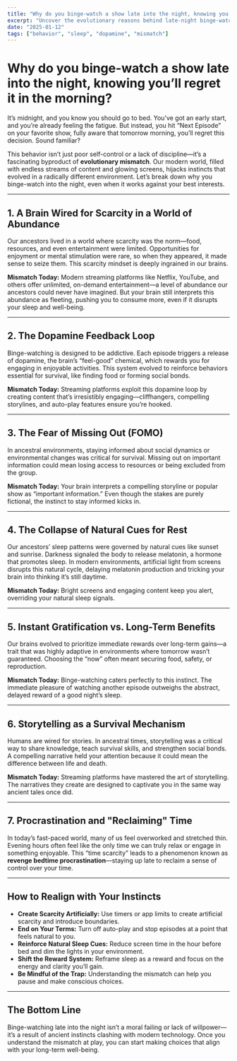 ```yaml
---
title: "Why do you binge-watch a show late into the night, knowing you’ll regret it in the morning?"
excerpt: "Uncover the evolutionary reasons behind late-night binge-watching and why self-control fails against instant gratification."
date: "2025-01-12"
tags: ["behavior", "sleep", "dopamine", "mismatch"]
---
```


# Why do you binge-watch a show late into the night, knowing you’ll regret it in the morning?

It’s midnight, and you know you should go to bed. You’ve got an early start, and you’re already feeling the fatigue. But instead, you hit “Next Episode” on your favorite show, fully aware that tomorrow morning, you’ll regret this decision. Sound familiar?

This behavior isn’t just poor self-control or a lack of discipline—it’s a fascinating byproduct of **evolutionary mismatch**. Our modern world, filled with endless streams of content and glowing screens, hijacks instincts that evolved in a radically different environment. Let’s break down why you binge-watch into the night, even when it works against your best interests.

---

## 1. A Brain Wired for Scarcity in a World of Abundance

Our ancestors lived in a world where scarcity was the norm—food, resources, and even entertainment were limited. Opportunities for enjoyment or mental stimulation were rare, so when they appeared, it made sense to seize them. This scarcity mindset is deeply ingrained in our brains.

**Mismatch Today:** Modern streaming platforms like Netflix, YouTube, and others offer unlimited, on-demand entertainment—a level of abundance our ancestors could never have imagined. But your brain still interprets this abundance as fleeting, pushing you to consume more, even if it disrupts your sleep and well-being.

---

## 2. The Dopamine Feedback Loop

Binge-watching is designed to be addictive. Each episode triggers a release of dopamine, the brain’s “feel-good” chemical, which rewards you for engaging in enjoyable activities. This system evolved to reinforce behaviors essential for survival, like finding food or forming social bonds.

**Mismatch Today:** Streaming platforms exploit this dopamine loop by creating content that’s irresistibly engaging—cliffhangers, compelling storylines, and auto-play features ensure you’re hooked.

---

## 3. The Fear of Missing Out (FOMO)

In ancestral environments, staying informed about social dynamics or environmental changes was critical for survival. Missing out on important information could mean losing access to resources or being excluded from the group.

**Mismatch Today:** Your brain interprets a compelling storyline or popular show as “important information.” Even though the stakes are purely fictional, the instinct to stay informed kicks in.

---

## 4. The Collapse of Natural Cues for Rest

Our ancestors’ sleep patterns were governed by natural cues like sunset and sunrise. Darkness signaled the body to release melatonin, a hormone that promotes sleep. In modern environments, artificial light from screens disrupts this natural cycle, delaying melatonin production and tricking your brain into thinking it’s still daytime.

**Mismatch Today:** Bright screens and engaging content keep you alert, overriding your natural sleep signals.

---

## 5. Instant Gratification vs. Long-Term Benefits

Our brains evolved to prioritize immediate rewards over long-term gains—a trait that was highly adaptive in environments where tomorrow wasn’t guaranteed. Choosing the “now” often meant securing food, safety, or reproduction.

**Mismatch Today:** Binge-watching caters perfectly to this instinct. The immediate pleasure of watching another episode outweighs the abstract, delayed reward of a good night’s sleep.

---

## 6. Storytelling as a Survival Mechanism

Humans are wired for stories. In ancestral times, storytelling was a critical way to share knowledge, teach survival skills, and strengthen social bonds. A compelling narrative held your attention because it could mean the difference between life and death.

**Mismatch Today:** Streaming platforms have mastered the art of storytelling. The narratives they create are designed to captivate you in the same way ancient tales once did.

---

## 7. Procrastination and "Reclaiming" Time

In today’s fast-paced world, many of us feel overworked and stretched thin. Evening hours often feel like the only time we can truly relax or engage in something enjoyable. This “time scarcity” leads to a phenomenon known as **revenge bedtime procrastination**—staying up late to reclaim a sense of control over your time.

---

## How to Realign with Your Instincts

- **Create Scarcity Artificially:** Use timers or app limits to create artificial scarcity and introduce boundaries.  
- **End on Your Terms:** Turn off auto-play and stop episodes at a point that feels natural to you.  
- **Reinforce Natural Sleep Cues:** Reduce screen time in the hour before bed and dim the lights in your environment.  
- **Shift the Reward System:** Reframe sleep as a reward and focus on the energy and clarity you’ll gain.  
- **Be Mindful of the Trap:** Understanding the mismatch can help you pause and make conscious choices.  

---

## The Bottom Line

Binge-watching late into the night isn’t a moral failing or lack of willpower—it’s a result of ancient instincts clashing with modern technology. Once you understand the mismatch at play, you can start making choices that align with your long-term well-being.
